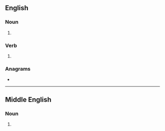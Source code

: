 ==English==

===Noun===
{{en-noun}}

# {{obsolete spelling of|en|demand}}

===Verb===
{{en-verb}}

# {{obsolete spelling of|en|demand}}

===Anagrams===
* {{anagrams|en|a=addemnu|maunded}}

----

==Middle English==

===Noun===
{{head|enm|noun}}

# {{alt form|enm|demaunde}}